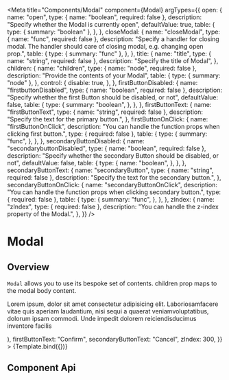 
<Meta
  title="Components/Modal"
  component={Modal}
  argTypes={{
    open: {
      name: "open",
      type: { name: "boolean", required: false },
      description: "Specify whether the Modal is currently open",
      defaultValue: true,
      table: {
        type: { summary: "boolean" },
      },
    },
    closeModal: {
      name: "closeModal",
      type: { name: "func", required: false },
      description:
        "Specify a handler for closing modal. The handler should care of closing modal, e.g. changing open prop.",
      table: {
        type: { summary: "func" },
      },
    },
    title: {
      name: "title",
      type: { name: "string", required: false },
      description: "Specify the title of Modal",
    },
    children: {
      name: "children",
      type: { name: "node", required: false },
      description: "Provide the contents of your Modal",
      table: {
        type: { summary: "node" },
      },
      control: {
        disable: true,
      },
    },
    firstButtonDisabled: {
      name: "firstbuttonDisabled",
      type: { name: "boolean", required: false },
      description:
        "Specify whether the first Button should be disabled, or not",
      defaultValue: false,
      table: {
        type: {
          summary: "boolean",
        },
      },
    },
    firstButtonText: {
      name: "firstButtonText",
      type: { name: "string", required: false },
      description: "Specify the text for the primary button.",
    },
    firstButtonOnClick: {
      name: "firstButtonOnClick",
      description:
        "You can handle the function props when clicking first button.",
      type: { required: false },
      table: {
        type: {
          summary: "func",
        },
      },
    },
    secondaryButtonDisabled: {
      name: "secondarybuttonDisabled",
      type: { name: "boolean", required: false },
      description:
        "Specify whether the secondary Button should be disabled, or not",
      defaultValue: false,
      table: {
        type: {
          name: "boolean",
        },
      },
    },
    secondaryButtonText: {
      name: "secondaryButton",
      type: { name: "string", required: false },
      description: "Specify the text for the secondary button.",
    },
    secondaryButtonOnClick: {
      name: "secondaryButtonOnClick",
      description:
        "You can handle the function props when clicking secondary button.",
      type: { required: false },
      table: {
        type: {
          summary: "func",
        },
      },
    },
    zIndex: {
      name: "zIndex",
      type: { required: false },
      description: "You can handle the z-index property of the Modal.",
    },
  }}
/>

# Modal

## Overview

`Modal` allows you to use its bespoke set of contents. children prop maps to the modal body content.


<Canvas>
  <Story
    name="Default"
    args={{
      title: "Modal title is here",
      children: (
        <p>
          Lorem ipsum, dolor sit amet consectetur adipisicing elit.
          Laboriosamfacere vitae quis aperiam laudantium, nisi sequi a quaerat
          veniamvoluptatibus, dolorum ipsam commodi. Unde impedit dolorem
          reiciendisducimus inventore facilis
        </p>
      ),
      firstButtonText: "Confirm",
      secondaryButtonText: "Cancel",
      zIndex: 300,
    }}
  >
    {Template.bind({})}
  </Story>
</Canvas>

<Story id="components-button--default-story" />

## Component Api

<ArgsTable story="Default" />
